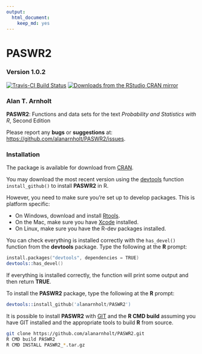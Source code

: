 ```yaml
---
output: 
  html_document: 
    keep_md: yes
---
```

PASWR2
========

### Version 1.0.2

[![Travis-CI Build Status](https://travis-ci.org/alanarnholt/PASWR2.svg?branch=master)](https://travis-ci.org/alanarnholt/PASWR2)
[![Downloads from the RStudio CRAN mirror](http://cranlogs.r-pkg.org/badges/PASWR2)](http://cran.rstudio.com/package=PASWR2)

### Alan T. Arnholt

**PASWR2**: Functions and data sets for the text *Probability and Statistics with R*, Second Edition

Please report any **bugs** or **suggestions** at:
<https://github.com/alanarnholt/PASWR2/issues>.

### Installation

The package is available for download from
[CRAN](http://cran.r-project.org/web/packages/PASWR2/).

You may download the most recent version using the [devtools](http://github.com/hdaley/devtools) function `install_github()` to install **PASWR2** in R.

However, you need to make sure you're set up to develop packages. This is platform specific:

* On Windows, download and install [Rtools](http://http://cran.r-project.org/bin/windows/Rtools/).
* On the Mac, make sure you have [Xcode](https://developer.apple.com/xcode/) installed.
* On Linux, make sure you have the R-dev packages installed.

You can check everything is installed correctly with the `has_devel()` function from the **devtools** package. Type the following at 
the **R** prompt:

```S
install.packages("devtools", dependencies = TRUE)    
devtools::has_devel()
```

If everything is installed correctly, the function will print some output and then return **TRUE**.

To install the **PASWR2** package, type the following at the **R** prompt:

```S
devtools::install_github('alanarnholt/PASWR2')
```
    
It is possible to install **PASWR2** with [GIT](http://git-scm.com/) and the **R CMD build** assuming you have GIT installed and the appropriate tools to build **R** from source.

```bash
git clone https://github.com/alanarnholt/PASWR2.git
R CMD build PASWR2
R CMD INSTALL PASWR2_*.tar.gz
```


